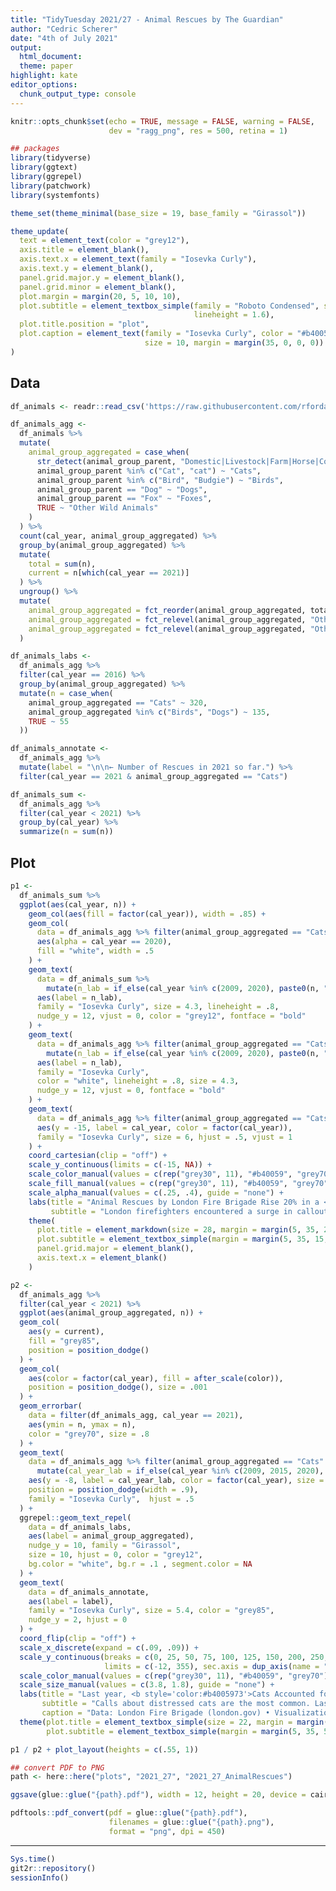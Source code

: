 ```yaml
---
title: "TidyTuesday 2021/27 - Animal Rescues by The Guardian"
author: "Cedric Scherer"
date: "4th of July 2021"
output:
  html_document:
  theme: paper
highlight: kate
editor_options:
  chunk_output_type: console
---
```

  
```r
knitr::opts_chunk$set(echo = TRUE, message = FALSE, warning = FALSE, 
                      dev = "ragg_png", res = 500, retina = 1)
```

```r
## packages
library(tidyverse)
library(ggtext)
library(ggrepel)
library(patchwork)
library(systemfonts)

theme_set(theme_minimal(base_size = 19, base_family = "Girassol"))

theme_update(
  text = element_text(color = "grey12"),
  axis.title = element_blank(),
  axis.text.x = element_text(family = "Iosevka Curly"),
  axis.text.y = element_blank(),
  panel.grid.major.y = element_blank(),
  panel.grid.minor = element_blank(),
  plot.margin = margin(20, 5, 10, 10),
  plot.subtitle = element_textbox_simple(family = "Roboto Condensed", size = 14,
                                         lineheight = 1.6),
  plot.title.position = "plot",
  plot.caption = element_text(family = "Iosevka Curly", color = "#b40059", hjust = .5,
                              size = 10, margin = margin(35, 0, 0, 0))
)
```

## Data

```r
df_animals <- readr::read_csv('https://raw.githubusercontent.com/rfordatascience/tidytuesday/master/data/2021/2021-06-29/animal_rescues.csv')
```

```r
df_animals_agg <-
  df_animals %>% 
  mutate(
    animal_group_aggregated = case_when(
      str_detect(animal_group_parent, "Domestic|Livestock|Farm|Horse|Cow|Sheep|Goat|Lamb|Bull") ~ "Other Domestic Animals",
      animal_group_parent %in% c("Cat", "cat") ~ "Cats",
      animal_group_parent %in% c("Bird", "Budgie") ~ "Birds",
      animal_group_parent == "Dog" ~ "Dogs",
      animal_group_parent == "Fox" ~ "Foxes",
      TRUE ~ "Other Wild Animals"
    )
  ) %>% 
  count(cal_year, animal_group_aggregated) %>% 
  group_by(animal_group_aggregated) %>% 
  mutate(
    total = sum(n),
    current = n[which(cal_year == 2021)]
  ) %>% 
  ungroup() %>% 
  mutate(
    animal_group_aggregated = fct_reorder(animal_group_aggregated, total),
    animal_group_aggregated = fct_relevel(animal_group_aggregated, "Other Domestic Animals", after = 0),
    animal_group_aggregated = fct_relevel(animal_group_aggregated, "Other Wild Animals", after = 0)
  )

df_animals_labs <-
  df_animals_agg %>% 
  filter(cal_year == 2016) %>% 
  group_by(animal_group_aggregated) %>% 
  mutate(n = case_when(
    animal_group_aggregated == "Cats" ~ 320,
    animal_group_aggregated %in% c("Birds", "Dogs") ~ 135,
    TRUE ~ 55
  ))

df_animals_annotate <-
  df_animals_agg %>% 
  mutate(label = "\n\n← Number of Rescues in 2021 so far.") %>% 
  filter(cal_year == 2021 & animal_group_aggregated == "Cats")

df_animals_sum <-
  df_animals_agg %>% 
  filter(cal_year < 2021) %>% 
  group_by(cal_year) %>% 
  summarize(n = sum(n))
```

## Plot

```r
p1 <- 
  df_animals_sum %>% 
  ggplot(aes(cal_year, n)) +
    geom_col(aes(fill = factor(cal_year)), width = .85) +
    geom_col(
      data = df_animals_agg %>% filter(animal_group_aggregated == "Cats" & cal_year < 2021),
      aes(alpha = cal_year == 2020),
      fill = "white", width = .5
    ) +
    geom_text(
      data = df_animals_sum %>% 
        mutate(n_lab = if_else(cal_year %in% c(2009, 2020), paste0(n, "\nRescues"), as.character(n))),
      aes(label = n_lab), 
      family = "Iosevka Curly", size = 4.3, lineheight = .8, 
      nudge_y = 12, vjust = 0, color = "grey12", fontface = "bold"
    ) +
    geom_text(
      data = df_animals_agg %>% filter(animal_group_aggregated == "Cats" & cal_year < 2021) %>% 
        mutate(n_lab = if_else(cal_year %in% c(2009, 2020), paste0(n, "\nCats"), as.character(n))), 
      aes(label = n_lab), 
      family = "Iosevka Curly",
      color = "white", lineheight = .8, size = 4.3, 
      nudge_y = 12, vjust = 0, fontface = "bold"
    ) +
    geom_text(
      data = df_animals_agg %>% filter(animal_group_aggregated == "Cats" & cal_year < 2021),
      aes(y = -15, label = cal_year, color = factor(cal_year)), 
      family = "Iosevka Curly", size = 6, hjust = .5, vjust = 1
    ) +
    coord_cartesian(clip = "off") +
    scale_y_continuous(limits = c(-15, NA)) +
    scale_color_manual(values = c(rep("grey30", 11), "#b40059", "grey70"), guide = "none") +
    scale_fill_manual(values = c(rep("grey30", 11), "#b40059", "grey70"), guide = "none") +
    scale_alpha_manual(values = c(.25, .4), guide = "none") +
    labs(title = "Animal Rescues by London Fire Brigade Rise 20% in a <b style='color:#b40059'>Pandemic Year</b>",
         subtitle = "London firefighters encountered a surge in callouts to rescue animals in 2020, figures show. The London fire brigade (LFB) was involved in 758 such incidents – more than two a day. The number of rescues rose by 20% compared with 2019 when there were 604, with the biggest rise coming in the number of non-domestic animals rescued, according to the data.") +
    theme(
      plot.title = element_markdown(size = 28, margin = margin(5, 35, 25, 35), color = "black"),
      plot.subtitle = element_textbox_simple(margin = margin(5, 35, 15, 35)),
      panel.grid.major = element_blank(),
      axis.text.x = element_blank()
    )

p2 <- 
  df_animals_agg %>% 
  filter(cal_year < 2021) %>% 
  ggplot(aes(animal_group_aggregated, n)) +
  geom_col(
    aes(y = current), 
    fill = "grey85",
    position = position_dodge()
  ) +
  geom_col(
    aes(color = factor(cal_year), fill = after_scale(color)),
    position = position_dodge(), size = .001
  ) +
  geom_errorbar(
    data = filter(df_animals_agg, cal_year == 2021),
    aes(ymin = n, ymax = n), 
    color = "grey70", size = .8
  ) +
  geom_text(
    data = df_animals_agg %>% filter(animal_group_aggregated == "Cats" & cal_year < 2021) %>% 
      mutate(cal_year_lab = if_else(cal_year %in% c(2009, 2015, 2020), as.character(cal_year), "•")),
    aes(y = -8, label = cal_year_lab, color = factor(cal_year), size = cal_year_lab == "•"),
    position = position_dodge(width = .9), 
    family = "Iosevka Curly",  hjust = .5
  ) +
  ggrepel::geom_text_repel(
    data = df_animals_labs,
    aes(label = animal_group_aggregated),
    nudge_y = 10, family = "Girassol",
    size = 10, hjust = 0, color = "grey12",
    bg.color = "white", bg.r = .1 , segment.color = NA
  ) +
  geom_text(
    data = df_animals_annotate,
    aes(label = label),
    family = "Iosevka Curly", size = 5.4, color = "grey85", 
    nudge_y = 2, hjust = 0
  ) +
  coord_flip(clip = "off") +
  scale_x_discrete(expand = c(.09, .09)) + 
  scale_y_continuous(breaks = c(0, 25, 50, 75, 100, 125, 150, 200, 250, 300, 350), 
                     limits = c(-12, 355), sec.axis = dup_axis(name = "Number of Rescues")) +
  scale_color_manual(values = c(rep("grey30", 11), "#b40059", "grey70"), guide = "none") +
  scale_size_manual(values = c(3.8, 1.8), guide = "none") +
  labs(title = "Last year, <b style='color:#b4005973'>Cats Accounted for 45%</b> of London Fire Brigade Animal Rescues, but the Biggest Proportional Increases were among Birds and Foxes.",
       subtitle = "Calls about distressed cats are the most common. Last year 338 were helped compared with 269 in 2019. Not all of them were stuck up trees: some managed to find themselves under floorboards, solar panels and fridges, and up telegraph poles and chimneys.<br><br>The number of incidents involving foxes attended by the LFB last year nearly doubled, from 32 rescues in 2019 to 61 in 2020. The Fox Project, a charity dedicated to protecting foxes in the south-east, said the increase in the number of rescues might be down to people’s growing sympathy towards the animals since the start of the pandemic.",
       caption = "Data: London Fire Brigade (london.gov) • Visualization: Cédric Scherer • Text: The Guardian (modified)") +
  theme(plot.title = element_textbox_simple(size = 22, margin = margin(15, 35, 20, 35), color = "black"),
        plot.subtitle = element_textbox_simple(margin = margin(5, 35, 50, 35)))

p1 / p2 + plot_layout(heights = c(.55, 1))
```


```r
## convert PDF to PNG
path <- here::here("plots", "2021_27", "2021_27_AnimalRescues")

ggsave(glue::glue("{path}.pdf"), width = 12, height = 20, device = cairo_pdf)

pdftools::pdf_convert(pdf = glue::glue("{path}.pdf"), 
                      filenames = glue::glue("{path}.png"),
                      format = "png", dpi = 450)
```


***

```r
Sys.time()
git2r::repository()
sessionInfo()
```
